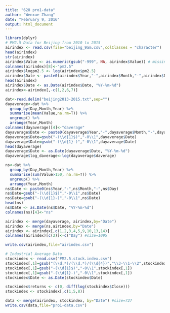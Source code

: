 ```yaml
---
title: "628 pro1-data"
author: "Wenxue Zhang"
date: "February 9, 2016"
output: html_document
---
```



```r
library(dplyr)
# PM2.5 Data for Beijing from 2010 to 2015
airindex <- read.csv(file="beijing_9am.csv",colClasses = "character")
head(airindex)
str(airindex)
airindex$Value <- as.numeric(gsub("-999", NA, airindex$Value)) # missing value
colnames(airindex)[8]<-"pm2.5"
airindex$logpm2.5 <- log(airindex$pm2.5)
airindex$Date <- paste0(airindex$Year,"-",airindex$Month,"-",airindex$Day)
head(airindex)
airindex$Date <- as.Date(airindex$Date, "%Y-%m-%d")
airindex<-airindex[,-c(1,2,6,7)]

dat<-read.delim("beijing2013-2015.txt",sep="")
dayaverage<-dat %>%
  group_by(Day,Month,Year) %>%
  summarise(mean(Value,na.rm=T)) %>%
  ungroup() %>%
  arrange(Year,Month)
colnames(dayaverage)[4]<-"daverage"
dayaverage$Date <- paste0(dayaverage$Year,"-",dayaverage$Month,"-",dayaverage$Day)
dayaverage$Date=gsub("-(\\d{1}$)","-0\\1",dayaverage$Date)
dayaverage$Date=gsub("-(\\d{1}-)","-0\\1",dayaverage$Date)
head(dayaverage)
dayaverage$Date <- as.Date(dayaverage$Date, "%Y-%m-%d")
dayaverage$log_daverage<-log(dayaverage$daverage)

ns<-dat %>%
  group_by(Day,Month,Year) %>%
  summarise(sum(Value>150, na.rm=T)) %>%
  ungroup() %>%
  arrange(Year,Month)
ns$Date <- paste0(ns$Year,"-",ns$Month,"-",ns$Day)
ns$Date=gsub("-(\\d{1}$)","-0\\1",ns$Date)
ns$Date=gsub("-(\\d{1}-)","-0\\1",ns$Date)
head(ns)
ns$Date <- as.Date(ns$Date, "%Y-%m-%d")
colnames(ns)[4]<-"ns"

airindex <- merge(dayaverage, airindex,by="Date")
airindex <- merge(ns,airindex,by="Date")
airindex <- airindex[,c(1,2,3,4,5,9,10,13,14)]
colnames(airindex)[c(2)]<-c("Day") #size=1095

write.csv(airindex,file="airindex.csv")

# Industrial Average Data
stockindex <- read.csv("PM2.5.stock.index.csv")
stockindex[,1]=gsub("(\\d.*)/(\\d.*)/(\\d{4})","\\3-\\1-\\2",stockindex[,1])
stockindex[,1]=gsub("-(\\d{1}$)","-0\\1",stockindex[,1])
stockindex[,1]=gsub("-(\\d{1}-)","-0\\1",stockindex[,1])
stockindex$Date <- as.Date(stockindex$Date)

stockindex$returns <- c(0, diff(log(stockindex$Close)))
stockindex <- stockindex[,c(1,5,8)]

data <- merge(airindex, stockindex, by="Date") #size=727
write.csv(data,file="pro1-data.csv")


```

